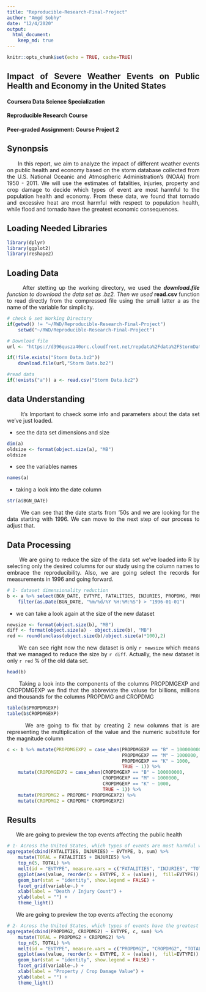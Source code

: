 ---
title: "Reproducible-Research-Final-Project"
author: "Amgd Sobhy"
date: "12/4/2020"
output: 
  html_document:
    keep_md: true
---

```{r setup, include=FALSE}
knitr::opts_chunk$set(echo = TRUE, cache=TRUE)
```


## Impact of Severe Weather Events on Public Health and Economy in the United States
#### Coursera Data Science Specialization 
#### Reproducible Research Course
#### Peer-graded Assignment: Course Project 2

## Synonpsis
<style>
body {
text-align: justify}
</style>

&nbsp;&nbsp;&nbsp;&nbsp;&nbsp;&nbsp;In this report, we aim to analyze the impact of different weather events on public health and economy based on the storm database collected from the U.S. National Oceanic and Atmospheric Administration's (NOAA) from 1950 - 2011. We will use the estimates of fatalities, injuries, property and crop damage to decide which types of event are most harmful to the population health and economy. From these data, we found that tornado and excessive heat are most harmful with respect to population health, while flood and tornado have the greatest economic consequences.

## Loading Needed Libraries

```{r Loading Needed Libraries, message=FALSE}
library(dplyr)
library(ggplot2)
library(reshape2)
```

## Loading Data
&nbsp;&nbsp;&nbsp;&nbsp;&nbsp;&nbsp;After stetting up the working directory, we used the ***download.file** function to download the data set as .bz2.
Then we used ***read.csv** function to read directly from the compressed file using the small latter a as the name of the variable for simplicity.

```{r Loading Data, cache = TRUE}
# check & set Working Directory
if(getwd() != "~/RWD/Reproducible-Research-Final-Project")
    setwd("~/RWD/Reproducible-Research-Final-Project")

# Download file
url <- "https://d396qusza40orc.cloudfront.net/repdata%2Fdata%2FStormData.csv.bz2"

if(!file.exists("Storm Data.bz2"))
    download.file(url,"Storm Data.bz2")

#read data
if(!exists("a")) a <- read.csv("Storm Data.bz2")
```

## data Understanding
&nbsp;&nbsp;&nbsp;&nbsp;&nbsp;&nbsp; It's Important to chaeck some info and parameters about the data set we've just loaded.

- see the data set dimensions and size

```{r data Understanding 1, cache = TRUE}
dim(a)
oldsize <- format(object.size(a), "MB")
oldsize
```

- see the variables names

```{r data Understanding 2}
names(a)
```

- taking a look into the date column

```{r data Understanding 3}
str(a$BGN_DATE)
```
&nbsp;&nbsp;&nbsp;&nbsp;&nbsp;&nbsp; We can see that the date starts from '50s and we are looking for the data starting with 1996. We can move to the next step of our process to adjust that.

## Data Processing
&nbsp;&nbsp;&nbsp;&nbsp;&nbsp;&nbsp; We are going to reduce the size of the data set we've loaded into R by selecting only the desired columns for our study using the column names to embrace the reproducibility. Also, we are going select the records for measurements in 1996 and going forward.

```{r Data Processing 1}
# 1- dataset dimensionality reduction
b <- a %>% select(BGN_DATE, EVTYPE, FATALITIES, INJURIES, PROPDMG, PROPDMGEXP, CROPDMG, CROPDMGEXP) %>%
    filter(as.Date(BGN_DATE, "%m/%d/%Y %H:%M:%S") > "1996-01-01")
```

- we can take a look again at the size of the new dataset 

```{r data Understanding 4}
newsize <- format(object.size(b), "MB")
diff <- format(object.size(a) - object.size(b), "MB")
red <- round(unclass(object.size(b)/object.size(a)*100),2)
```

&nbsp;&nbsp;&nbsp;&nbsp;&nbsp;&nbsp;We can see right now the new dataset is only `r newsize` which means that we managed to reduce the size by `r diff`. Actually, the new dataset is only `r red` % of the old data set.

```{r data Understanding 5}
head(b)
```

&nbsp;&nbsp;&nbsp;&nbsp;&nbsp;&nbsp;Taking a look into the components of the columns PROPDMGEXP and CROPDMGEXP we find that the abbreviate the valuse for billions, millions and thousands for the columns PROPDMG and CROPDMG 

```{r data Understanding 6}
table(b$PROPDMGEXP)
table(b$CROPDMGEXP)
```

&nbsp;&nbsp;&nbsp;&nbsp;&nbsp;&nbsp;We are going to fix that by creating 2 new columns that is are representing the multiplication of the value and the numeric substitute for the magnitude column

```{r Data Proccessing 2}
c <- b %>% mutate(PROPDMGEXP2 = case_when(PROPDMGEXP == "B" ~ 100000000,
                                          PROPDMGEXP == "M" ~ 1000000,
                                          PROPDMGEXP == "K" ~ 1000,
                                          TRUE ~ 1)) %>%
    mutate(CROPDMGEXP2 = case_when(CROPDMGEXP == "B" ~ 100000000,
                                   CROPDMGEXP == "M" ~ 1000000,
                                   CROPDMGEXP == "K" ~ 1000,
                                   TRUE ~ 1)) %>%
    mutate(PROPDMG2 = PROPDMG* PROPDMGEXP2) %>% 
    mutate(CROPDMG2 = CROPDMG* CROPDMGEXP2)
```

## Results

&nbsp;&nbsp;&nbsp;&nbsp;&nbsp;&nbsp;We are going to preview the top events affecting the public health 

```{r Results 1}
# 1- Across the United States, which types of events are most harmful with respect to population health?
aggregate(cbind(FATALITIES, INJURIES) ~ EVTYPE, b, sum) %>%
    mutate(TOTAL = FATALITIES + INJURIES) %>%
    top_n(5, TOTAL) %>% 
    melt(id = "EVTYPE", measure.vars = c("FATALITIES", "INJURIES", "TOTAL")) %>%
    ggplot(aes(value, reorder(x = EVTYPE, X = (value)),  fill=EVTYPE)) +
    geom_bar(stat = "identity", show.legend = FALSE) +
    facet_grid(variable~.) +
    xlab(label = "Death / Injury Count") +
    ylab(label = "") +    
    theme_light()
```

&nbsp;&nbsp;&nbsp;&nbsp;&nbsp;&nbsp;We are going to preview the top events affecting the economy

```{r Results 2}
# 2- Across the United States, which types of events have the greatest economic consequences?
aggregate(cbind(PROPDMG2, CROPDMG2) ~ EVTYPE, c, sum) %>%
    mutate(TOTAL = PROPDMG2 + CROPDMG2) %>%
    top_n(5, TOTAL) %>% 
    melt(id = "EVTYPE", measure.vars = c("PROPDMG2", "CROPDMG2", "TOTAL")) %>%
    ggplot(aes(value, reorder(x = EVTYPE, X = (value)),  fill=EVTYPE)) +
    geom_bar(stat = "identity", show.legend = FALSE) +
    facet_grid(variable~.) +
    xlab(label = "Property / Crop Damage Value") +
    ylab(label = "") +    
    theme_light()
```